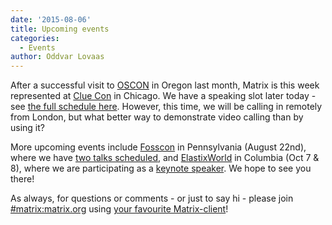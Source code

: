 ```yaml
---
date: '2015-08-06'
title: Upcoming events
categories:
  - Events
author: Oddvar Lovaas
---
```


After a successful visit to <a href="http://www.oscon.com/open-source-2015">OSCON</a> in Oregon last month, Matrix is this week represented at <a href="https://www.cluecon.com/">Clue Con</a> in Chicago. We have a speaking slot later today - see <a href="https://www.cluecon.com/schedule/">the full schedule here</a>. However, this time, we will be calling in remotely from London, but what better way to demonstrate video calling than by using it?

More upcoming events include <a href="http://fosscon.us/">Fosscon</a> in Pennsylvania (August 22nd), where we have <a href="http://fosscon.us/Speakers">two talks scheduled</a>, and <a href="http://www.elastixworld.com/2015/en/">ElastixWorld</a> in Columbia (Oct 7 & 8), where we are participating as a <a href="http://www.elastixworld.com/2015/en/speakers/">keynote speaker</a>. We hope to see you there! 

As always, for questions or comments - or just to say hi - please join <a href="http://matrix.org/beta/#/room/#matrix:matrix.org">#matrix:matrix.org</a> using <a href="/blog/try-matrix-now/">your favourite Matrix-client</a>! 